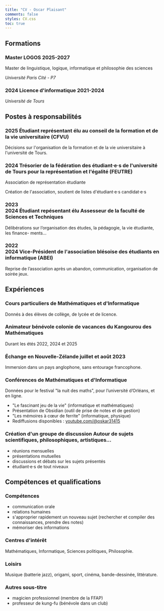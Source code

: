 ```yaml
---
title: "CV - Oscar Plaisant"
comments: false
styles: CV.css
toc: true
---
```






```{=html}
<link rel="stylesheet" href="CV.css">

<h2>Formations</h2>
<div class="timeline">
    <div class="outer">
        <div class="card">
            <div class="info">
                <h3 class="title">
                    <!--<span class="date">202_</span>-->
                    Master LOGOS
                    <span class="right">2025-2027</span>
                </h3>
                <p>Master de linguistique, logique, informatique et philosophie des sciences</p>
                <p><em>Université Paris Cité - P7</em></p>
            </div>
        </div>
        <div class="card">
            <div class="info">
                <h3 class="title">
                    <span class="date">2024</span>
                    Licence d'informatique
                    <span class="right">2021-2024</span>
                </h3>
                <p><em>Université de Tours</em></p>
            </div>
        </div>
    </div>
</div>


<h2>Postes à responsabilités</h2>
<div class="timeline">
    <div class="outer">
        <div class="card">
            <div class="info">
                <h3 class="title">
                    <span class="date">2025</span>
                    Étudiant représentant élu
                    <span class="right">au conseil de la formation et de la vie universitaire (CFVU)</span>
                </h3>
                <p>Décisions sur l'organisation de la formation et de la vie universitaire à l'université de Tours.</p>
            </div>
        </div>
        <div class="card">
            <div class="info">
                <h3 class="title">
                    <span class="date">2024</span>
                    Trésorier
                    <span class="right">de la fédération des étudiant·e·s de l'université de Tours pour la représentation et l'égalité (FEUTRE)</span>
                </h3>
                <p>Association de représentation étudiante</p>
                <p>Création de l'association, soutient de listes d'étudiant·e·s candidat·e·s </p>
            </div>
        </div>
        <!--<div class="card">-->
        <!--    <div class="info">-->
        <!--        <h3 class="title">-->
        <!--            <span class="date">2024</span>-->
        <!--            Délégué Syndical-->
        <!--            <span class="right">du syndical étudiant de Tours (SET)</span>-->
        <!--        </h3>-->
        <!--        <p>Représentant pour les étudiant·e·s en sciences et techniques à l'Université de Tours.</p>-->
        <!--        <p>Organisation d'une campagne pour l'élection de représentant·e·s étudiant·e·s dans les conseils d'administration de l'université de Tours.</p>-->
        <!--    </div>-->
        <!--</div>-->
<!--        <div class="card">-->
<!--            <div class="info">-->
<!--                <h3 class="title">-->
<!--                    <span class="date">2023 <br/> 2024</span>-->
<!--                    Secrétaire-->
<!--                    <span class="right">du syndicat étudiant de Blois (SEB)</span>-->
<!--                </h3>-->
<!--                <p>Création de l’association, présentation et soutient d’une liste d’étudiant·e·s représen--->
<!--tant·e·s CROUS.</p>-->
<!--            </div>-->
<!--        </div>-->
        <div class="card">
            <div class="info">
                <h3 class="title">
                    <span class="date">2023 <br/> 2024</span>
                    Étudiant repésentant élu
                    <span class="right">Assesseur de la faculté de Sciences et Techniques</span>
                </h3>
                <p>Délibérations sur l’organisation des études, la pédagogie, la vie étudiante, les finance-
ments...</p>
            </div>
        </div>
        <div class="card">
            <div class="info">
                <h3 class="title">
                    <span class="date">2022 <br/> 2024</span>
                    Vice-Président 
                    <span class="right">de l'association blésoise des étudiants en informatique (ABEI)</span>
                </h3>
                <p>Reprise de l’association après un abandon, communication, organisation de soirée jeux.</p>
            </div>
        </div>
    </div>
</div>


<h2>Expériences</h2>
<div class="timeline">
    <div class="outer">
        <div class="card">
            <div class="info">
                <h3 class="title">
                    <!--<span class="date"></span>-->
                    Cours particuliers
                    <span class="right">de Mathématiques et d'Informatique</span>
                </h3>
                <p>Donnés à des élèves de collège, de lycée et de licence.</p>
            </div>
        </div>
        <div class="card">
            <div class="info">
                <h3 class="title">
                    <!--<span class="date">202_</span>-->
                    Animateur bénévole
                    <span class="right">colonie de vacances du Kangourou des Mathématiques</span>
                </h3>
                <p>Durant les étés 2022, 2024 et 2025</p>
            </div>
        </div>
        <div class="card">
            <div class="info">
                <h3 class="title">
                    <!--<span class="date"></span>-->
                    Échange en Nouvelle-Zélande
                    <span class="right">juillet et août 2023</span>
                </h3>
                <p>Immersion dans un pays anglophone, sans entourage francophone.</p>
            </div>
        </div>
        <div class="card">
            <div class="info">
                <h3 class="title">
                    <span class="date"></span>
                    Conférences
                    <span class="right">de Mathématiques et d'Informatique</span>
                </h3>
                <p>Données pour le festival "la nuit des maths", pour l’université d’Orléans, et en ligne.</p>
                <p>
                    <ul>
                        <li>"Le fascinant jeu de la vie" (informatique et mathématiques)</li>
                        <li>Présentation de Obsidian (outil de prise de notes et de gestion)</li>
                        <li>"Les mémoires à cœur de ferrite" (informatique, physique)</li>
                        <li>Rediffusions disponibles : <a href="https://youtube.com/@oskar31415">youtube.com/@oskar31415</a></li>
                    </ul>
                </p>
            </div>
        </div>
        <div class="card">
            <div class="info">
                <h3 class="title">
                    <!--<span class="date">2023</span>-->
                    Création d'un groupe de discussion
                    <span class="right">Autour de sujets scientifiques, philosophiques, artistiques...</span>
                </h3>
                <p>
                    <ul>
                        <li>réunions mensuelles</li>
                        <li>présentations mutuelles</li>
                        <li>discussions et débats sur les sujets présentés</li>
                        <li>étudiant·e·s de tout niveaux</li>
                    </ul>
                </p>
            </div>
        </div>
    </div>
</div>

<h2>Compétences et qualifications</h2>
<div class="timeline">
    <div class="outer">
        <div class="card">
            <div class="info">
                <h3 class="title">
                    <!--<span class="date">202_</span>-->
                    Compétences
                    <!--<span class="right">sous-titre</span>-->
                </h3>
                <p>
                    <ul>
                        <li>communication orale</li>
                        <li>relations humaines</li>
                        <li>s'approprier rapidement un nouveau sujet (rechercher et compiler des connaissances, prendre des notes)</li>
                        <li>mémoriser des informations</li>
                    </ul>
                </p>
            </div>
        </div>
        <div class="card">
            <div class="info">
                <h3 class="title">
                    <!--<span class="date">202_</span>-->
                    Centres d'intérêt
                    <!--<span class="right">sous-titre</span>-->
                </h3>
                <p>Mathématiques, Informatique, Sciences politiques, Philosophie.</p>
            </div>
        </div>
        <div class="card">
            <div class="info">
                <h3 class="title">
                    <!--<span class="date">202_</span>-->
                    Loisirs
                    <!--<span class="right">sous-titre</span>-->
                </h3>
                <p>Musique (batterie jazz), origami, sport, cinéma, bande-dessinée, littérature.</p>
            </div>
        </div>
        <div class="card">
            <div class="info">
                <h3 class="title">
                    <!--<span class="date">202_</span>-->
                    Autres
                    <span class="right">sous-titre</span>
                </h3>
                <p>
                    <ul>
                        <li>magicien professionnel (membre de la FFAP)</li>
                        <li>professeur de kung-fu (bénévole dans un club)</li>
                    </ul>
                </p>
            </div>
        </div>
    </div>
</div>

<!--.timeline>.outer>.card*3>.info>h3.title>span.date{202_}+{Titre}+span.right{sous-titre}^p{corps du texte}-->

```

